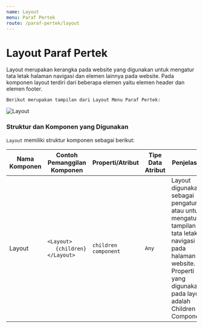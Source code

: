 ```yaml
---
name: Layout
menu: Paraf Pertek
route: /paraf-pertek/layout
---
```


# Layout Paraf Pertek

Layout merupakan kerangka pada website yang digunakan untuk mengatur tata letak 
halaman navigasi dan elemen lainnya pada website. 
Pada komponen layout terdiri dari beberapa elemen yaitu elemen header dan elemen footer.

```Berikut merupakan tampilan dari Layout Menu Paraf Pertek:```

![Layout](../../src/img/paraf-pertek/PP_Layout.png)


### Struktur dan Komponen yang Digunakan

`Layout` memiliki struktur komponen sebagai berikut:

| Nama Komponen | Contoh Pemanggilan <br/> Komponen                                             | Properti/Atribut     | Tipe Data <br/> Atribut | Penjelasan                                                                                                                                                                                          |
| ------------- | ----------------------------------------------------------------------------- | -------------------- | ----------------------- | ------------------------------------------------------------------------------------------------------------------------------------------------------------------------------                      |
| Layout        | `<Layout>` <br/> &nbsp;&nbsp;&nbsp;&nbsp;&nbsp;`{children}` <br/> `</Layout>` | `children component` | `Any`                   |Layout digunakan sebagai <br/> pengatur atau untuk mengatur <br/> tampilan tata letak navigasi <br/> pada halaman website. <br/> Properti yang digunakan pada layout <br/> adalah Children Component |


